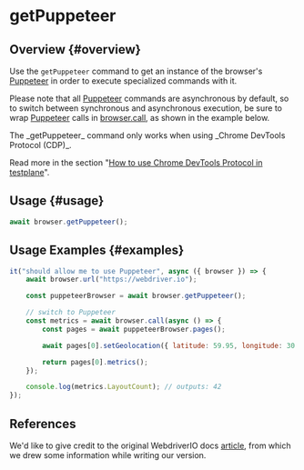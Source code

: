 
# getPuppeteer

## Overview {#overview}

Use the `getPuppeteer` command to get an instance of the browser's [Puppeteer][puppeteer] in order to execute specialized commands with it.

Please note that all [Puppeteer][puppeteer] commands are asynchronous by default, so to switch between synchronous and asynchronous execution, be sure to wrap [Puppeteer][puppeteer] calls in [browser.call][browser-call], as shown in the example below.

<Admonition type="warning">
The _getPuppeteer_ command only works when using _Chrome DevTools Protocol (CDP)_.

Read more in the section "[How to use Chrome DevTools Protocol in testplane][how-to-use-cdp]".

</Admonition>

## Usage {#usage}

```javascript
await browser.getPuppeteer();
```

## Usage Examples {#examples}

```javascript
it("should allow me to use Puppeteer", async ({ browser }) => {
    await browser.url("https://webdriver.io");

    const puppeteerBrowser = await browser.getPuppeteer();

    // switch to Puppeteer
    const metrics = await browser.call(async () => {
        const pages = await puppeteerBrowser.pages();

        await pages[0].setGeolocation({ latitude: 59.95, longitude: 30.31667 });

        return pages[0].metrics();
    });

    console.log(metrics.LayoutCount); // outputs: 42
});
```

[how-to-use-cdp]: ../../../guides/how-to-use-cdp
[puppeteer]: https://pptr.dev/#?product=Puppeteer&version=v5.1.0&show=api-class-browser
[browser-call]: ../call

## References

We'd like to give credit to the original WebdriverIO docs [article](https://webdriver.io/docs/api/browser/getPuppeteer), from which we drew some information while writing our version.
